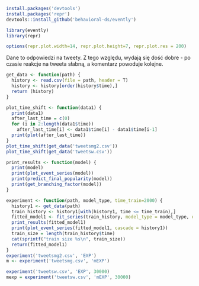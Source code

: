 
```r
install.packages('devtools')
install.packages('repr')
devtools::install_github('behavioral-ds/evently')
```


```r
library(evently)
library(repr)

options(repr.plot.width=14, repr.plot.height=7, repr.plot.res = 200)
```

Dane to odpowiedzi na tweety. Z tego względu, wydają się dość dobre - po czasie reakcje na tweeta słabną, a komentarz powoduje kolejne.
```r
get_data <- function(path) {
  history <- read.csv(file = path, header = T)
  history <- history[order(history$time),]
  return (history)
}

plot_time_shift <- function(data1) {
  print(data1)
  after_last_time = c(0)
  for (i in 2:length(data1$time))
    after_last_time[i] <- data1$time[i] - data1$time[i-1]
  print(plot(after_last_time))
}
plot_time_shift(get_data('tweetsmg2.csv'))
plot_time_shift(get_data('tweetsw.csv'))
```

```r
print_results <- function(model) {
  print(model)
  print(plot_event_series(model))
  print(predict_final_popularity(model))
  print(get_branching_factor(model))
}
```

```r
experiment <- function(path, model_type, time_train=2000) {
  history1 <- get_data(path)
  train_history <- history1[with(history1, time <= time_train),]
  fitted_model1 <- fit_series(train_history, model_type = model_type, observation_time = max(train_history$time), cores = 2)
  print_results(fitted_model1)
  print(plot_event_series(fitted_model1, cascade = history1))
  train_size = length(train_history$time)
  cat(sprintf("train size %s\n", train_size))
  return(fitted_model1)
}
experiment('tweetsmg2.csv', 'EXP')
m <- experiment('tweetsmg.csv', 'mEXP')
```

```r
experiment('tweetsw.csv', 'EXP', 30000)
mexp = experiment('tweetsw.csv', 'mEXP', 30000)
```